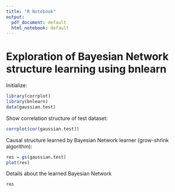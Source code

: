 ```yaml
---
title: "R Notebook"
output:
  pdf_document: default
  html_notebook: default
---
```


# Exploration of Bayesian Network structure learning using bnlearn

Initialize:
```r
library(corrplot)
library(bnlearn)
data(gaussian.test)
```

Show correlation structure of test dataset:
```r
corrplot(cor(gaussian.test))
```


Causal structure learned by Bayesian Network learner (grow-shrink algorithm):
```r
res = gs(gaussian.test)
plot(res)
```

Details about the learned Bayesian Network
```r
res
```


